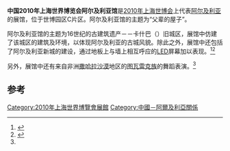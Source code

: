 {{Infobox building
| building_name       = 2010年上海世博会阿尔及利亚馆
| native_building_name= 
| former_names        =
| alternate_names     =
| image               = Algeria Pavilion of Shanghai Expo.jpg
| caption             = 
| map_type            = 
| altitude            = 
| building_type       = 
| architectural_style = 
| structural_system   = 
| cost                = 
| ren_cost            =
| location            = [[上海|上海]]世博园区C片区
| address             = 
| client              = 
| owner               = 
| current_tenants     = 
| landlord            = 
| coordinates         = 
| start_date          = 
| completion_date     = 
| inauguration_date   =
| renovation_date     = 
| demolition_date     = 
| destruction_date    = 
| height              = 
| diameter            = 
| other_dimensions    = 
| floor_count         = 
| floor_area          = 
| main_contractor     = 
| architect           = 
| architecture_firm   = 
| structural_engineer = 
| services_engineer   = 
| civil_engineer      = 
| other_designers     = 
| quantity_surveyor   = 
| awards              = 
| ren_architect       =
| ren_firm            =
| ren_str_engineer    = 
| ren_serv_engineer   = 
| ren_civ_engineer    = 
| ren_oth_designers   = 
| ren_qty_surveyor    = 
| ren_awards          = 
| references          = 
}}
'''中国2010年上海世界博览会阿尔及利亚馆'''是[[2010年上海世博会|2010年上海世博会]]上代表[[阿尔及利亚|阿尔及利亚]]的展馆，位于世博园区C片区。阿尔及利亚馆的主题为“父辈的屋子”。

阿尔及利亚馆的主题为16世纪的古建筑遗产－－卡什巴（{{lang|en|Casbah}}）旧城区，展馆中仿建了该城区的建筑及环境，以体现阿尔及利亚的古城风貌。除此之外，展馆中还包括了阿尔及利亚新城的建设，通过地板上与墙上相互呼应的[[LED|LED]]屏幕加以表现。<ref name="et">{{cite web|url=http://2010.eastday.com/G/20100504/u1a737193.html|title=专访阿尔及利亚馆馆长：建一座古城给世博一点启示|publisher=东方网|accessdate=2010-05-14|archive-date=2016-03-04|archive-url=https://web.archive.org/web/20160304133957/http://2010.eastday.com/G/20100504/u1a737193.html|dead-url=no}}</ref><ref>{{cite web|url=http://2010.qq.com/a/20100502/000716.htm|title=高清：世博阿尔及利亚馆 错落有致的LED地板|publisher=腾讯世博|accessdate=2010-05-14|archive-date=2012-05-11|archive-url=https://web.archive.org/web/20120511003729/http://2010.qq.com/a/20100502/000716.htm|dead-url=no}}</ref>

另外，展馆中还有来自非洲[[撒哈拉沙漠|撒哈拉沙漠]]地区的[[图瓦雷克族|图瓦雷克族]]的舞蹈表演。<ref name="et" />

==参考==
{{Commonscat|Algeria Pavilion of Expo 2010|2010年世博会阿尔及利亚馆}}
{{reflist}}

{{Chinese building-stub}}

{{2010年上海世博会展馆}}
[[Category:2010年上海世界博覽會展館|Category:2010年上海世界博覽會展館]]
[[Category:中國－阿爾及利亞關係|Category:中國－阿爾及利亞關係]]